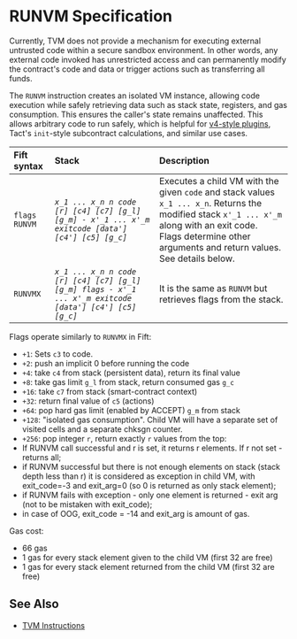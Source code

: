 
# RUNVM Specification

Currently, TVM does not provide a mechanism for executing external untrusted code within a secure sandbox environment. In other words, any external code invoked has unrestricted access and can permanently modify the contract's code and data or trigger actions such as transferring all funds.

The `RUNVM` instruction creates an isolated VM instance, allowing code execution while safely retrieving data such as stack state, registers, and gas consumption. This ensures the caller's state remains unaffected. This allows arbitrary code to run safely, which is helpful for [v4-style plugins](/v3/documentation/smart-contracts/contracts-specs/wallet-contracts#wallet-v4), Tact's `init`-style subcontract calculations, and similar use cases.

| Fift syntax | Stack | Description                                                                                                                                                                                                                                                                                                                                                                                                          |
|:-|:-|:---------------------------------------------------------------------------------------------------------------------------------------------------------------------------------------------------------------------------------------------------------------------------------------------------------------------------------------------------------------------------------------------------------------------|
| `flags RUNVM` | _`x_1 ... x_n n code [r] [c4] [c7] [g_l] [g_m] - x'_1 ... x'_m exitcode [data'] [c4'] [c5] [g_c]`_ | Executes a child VM with the given `code` and stack values `x_1 ... x_n`. Returns the modified stack `x'_1 ... x'_m` along with an exit code. <br/> Flags determine other arguments and return values. See details below.|
| `RUNVMX` | _`x_1 ... x_n n code [r] [c4] [c7] [g_l] [g_m] flags - x'_1 ... x'_m exitcode [data'] [c4'] [c5] [g_c]`_ | It is the same as `RUNVM` but retrieves flags from the stack.                                                                                                                                                                                                                                                                                                                                                        |


Flags operate similarly to `RUNVMX` in Fift:

- `+1`: Sets `c3` to code.
- `+2`: push an implicit 0 before running the code
- `+4`: take `c4` from stack (persistent data), return its final value
- `+8`: take gas limit `g_l` from stack, return consumed gas `g_c`
- `+16`: take `c7` from stack (smart-contract context)
- `+32`: return final value of `c5` (actions)
- `+64`: pop hard gas limit (enabled by ACCEPT) `g_m` from stack
- `+128`: "isolated gas consumption". Child VM will have a separate set of visited cells and a separate chksgn counter.
- `+256`: pop integer `r`, return exactly `r` values from the top:
- If RUNVM call successful and r is set, it returns r elements. If r not set - returns all;
- if RUNVM successful but there is not enough elements on stack (stack depth less than r) it is considered as exception in child VM, with exit_code=-3 and exit_arg=0 (so 0 is returned as only stack element);
- if RUNVM fails with exception - only one element is returned - exit arg (not to be mistaken with exit_code);
- in case of OOG, exit_code = -14 and exit_arg is amount of gas.

Gas cost:
- 66 gas
- 1 gas for every    stack element given to the child VM (first 32 are free)
- 1 gas for every stack element returned from the child VM (first 32 are free)

## See Also

- [TVM Instructions](/v3/documentation/tvm/instructions)
